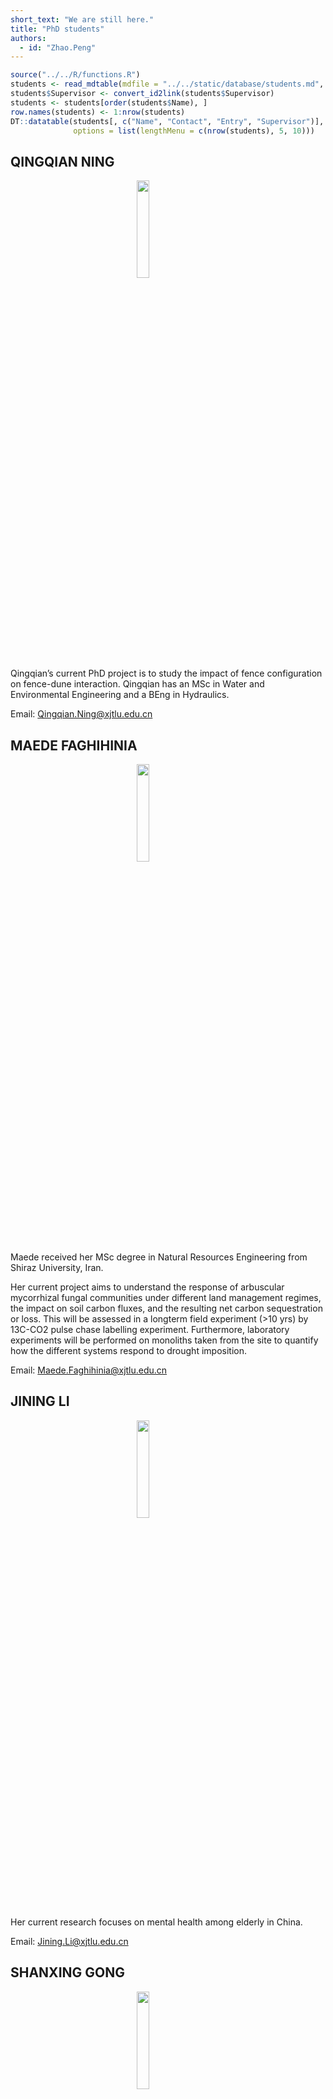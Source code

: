 ```yaml
---
short_text: "We are still here."
title: "PhD students"
authors:
  - id: "Zhao.Peng"
---
```



```r
source("../../R/functions.R")
students <- read_mdtable(mdfile = "../../static/database/students.md", skip = 0)
students$Supervisor <- convert_id2link(students$Supervisor)
students <- students[order(students$Name), ]
row.names(students) <- 1:nrow(students)
DT::datatable(students[, c("Name", "Contact", "Entry", "Supervisor")], escape = FALSE, 
              options = list(lengthMenu = c(nrow(students), 5, 10)))
```

## QINGQIAN NING

<img src="https://www.xjtlu.edu.cn/assets/images/students/qingqian-ning.jpg" width="20%" style="display: block; margin: auto;">Qingqian's current PhD project is to study the impact of fence configuration on fence-dune interaction. Qingqian has an MSc in Water and Environmental Engineering and a BEng in Hydraulics.

Email: [Qingqian.Ning@xjtlu.edu.cn](mailto:Qingqian.Ning@xjtlu.edu.cn)

## MAEDE FAGHIHINIA

<img src="https://www.xjtlu.edu.cn/assets/images/students/maede-faghihinia.jpg" width="20%" style="display: block; margin: auto;">Maede received her MSc degree in Natural Resources Engineering from Shiraz University, Iran.

Her current project aims to understand the response of arbuscular mycorrhizal fungal communities under different land management regimes, the impact on soil carbon fluxes, and the resulting net carbon sequestration or loss. This will be assessed in a longterm field experiment (>10 yrs) by 13C-CO2 pulse chase labelling experiment. Furthermore, laboratory experiments will be performed on monoliths taken from the site to quantify how the different systems respond to drought imposition.

Email: [Maede.Faghihinia@xjtlu.edu.cn](mailto:maede.faghihinia@xjtlu.edu.cn)

## JINING LI

<img src="https://www.xjtlu.edu.cn/assets/images/students/JiningLi.jpg" width="20%" style="display: block; margin: auto;">

Her current research focuses on mental health among elderly in China.

Email: [Jining.Li@xjtlu.edu.cn](mailto:Jining.Li@xjtlu.edu.cn)



## SHANXING GONG

<img src="https://www.xjtlu.edu.cn/assets/images/students/Shanxing-Gong.jpg" width="20%" style="display: block; margin: auto;">I got my bachelor degree on Huazhong Agricultural University, in Wuhan, China. My undergraduate major is plant protection, which is about integrated pest management (IPM). My final project of my bachelor degree is about physical pest control. I got my master degree on State University of New York at Stony Brook (i.e. Stony Brook University, SBU). My major is Ecology and Evolution. My capstone of my master degree is a meta-analysis about wetland restoration.

My main research project of my PhD program is “The impact of changing landscapes on arthropod diversity and biological pest control in agro-ecosystem”.

Email: [Shanxing.Gong19@student.xjtlu.edu.cn](mailto:Shanxing.Gong19@student.xjtlu.edu.cn)

## XIAOYU SHI

<img src="https://www.xjtlu.edu.cn/assets/images/students/Xiaoyu-Shi.jpg" width="20%" style="display: block; margin: auto;">Xiaoyu Shi received his undergraduate degree in Environmental Science from Xi'an Jiaotong-Liverpool University and his Master degree in Geography from University College London (UK).

His current research focuses on both pollinator conservation and stressors on wild pollinator in China.

Email: [Xiaoyu.Shi18@student.xjtlu.edu.cn](mailto:Xiaoyu.Shi18@student.xjtlu.edu.cn)

## MIAO QINGTIAN

<img src="https://www.xjtlu.edu.cn/assets/images/students/Miao-Qingtian.jpg" width="20%" style="display: block; margin: auto;">Qingtian received the MSc Global China Studies from The Hong Kong University of Science and Technology and BSc International Hospitality Management from Ecole hôtelière de Lausanne in Switzerland.

Her current study is “The international Accomplishment of Credibility in Chinese Health Care Settings”. The research aims to study patient credibility as a reporter of symptoms at the Emergency Departments and its practical consequences.

Email: [Qingtian.Miao19@student.xjtlu.edu.cn](mailto:Qingtian.Miao19@student.xjtlu.edu.cn)

## QIAOYAN LIN

<img src="https://www.xjtlu.edu.cn/assets/images/students/Qiaoyan-Lin.jpg" width="20%" style="display: block; margin: auto;">Qiaoyan Lin received her undergraduate in Ecology from Anhui Agriculture University and her master degree in Global Change Ecology from Northwest Institute of Plateau Biology, Chinese Academy of Sciences.

Her current research topic is to study the integrated ecological restoration strategy to restore degraded aquatic ecosystems, and investigate the recovery of benthic community (microbial and macroinvertebrate community) and ecosystem functioning to aquatic ecosystem restoration.

Email: [Qiaoyan.lin@xjtlu.edu.cn](mailto:Qiaoyan.lin@xjtlu.edu.cn)

## LUKAS FLORIAN MELDAU

<img src="https://www.xjtlu.edu.cn/assets/images/students/Lukas-Florian-Meldau.jpg" width="20%" style="display: block; margin: auto;">Lukas received his MSc degree in “Geography: Resource Analysis and Resource Management“ and his BSc degree in Geography from the Georg-August-University Göttingen, Germany.

His research aims to study the effects of atmospheric stability on aeolian transport. The objective is to investigate the effects of thermal and sedimentological stratification on wind fields and Aeolian transport using wind tunnel simulations and to strengthen the understanding of the two phase flow theory.

Email: [L.Meldau19@student.xjtlu.edu.cn](mailto:L.Meldau19@student.xjtlu.edu.cn)

## ANJUMUNNISA

<img src="https://www.xjtlu.edu.cn/assets/images/students/Anjumunnisa.jpg" width="20%" style="display: block; margin: auto;">Anjum received her undergraduate degree in Bachelor of Medicine & Bachelor of Surgery, and her masters degree in Pediatric Medicine. After training at the First affiliated Hospital and the Children’s Hospital of Soochow University, she is now pursuing a PhD in Public Health from UoL at XJTLU’s Dept. of Health and Environmental Sciences.

Her current research involves a clinical trial set at the hematology ward of the Children’s Hospital in Suzhou, focusing on the well-being of children and families effected by childhood cancer.

Email: [Anjumunnisa.M@xjtlu.edu.cn](mailto:Anjumunnisa.M@xjtlu.edu.cn)

## ALEX DENTON

<img src="https://www.xjtlu.edu.cn/assets/images/students/Alex-Denton.jpg" width="20%" style="display: block; margin: auto;">Alex received his bachelors in zoology from Swansea University, before obtaining an MSc in Conservation and Biodiversity from the University of Exeter. Prior to embarking on a PhD programme of study at XJTLU, he lectured in the United Kingdom, and worked for a number of organisations across South Africa conducting ecological research and educational outreach.

His current project focuses on invertebrate community ecology, investigating interactions between grassland caterpillars (Gynaephora) and the grazers of the Qinghai-Tibetan Plateau.

Email: [A.Denton19@student.xjtlu.edu.cn](mailto:A.Denton19@student.xjtlu.edu.cn)

## BOKUN SUN

<img src="https://www.xjtlu.edu.cn/assets/images/students/Bokun-Sun%20.jpg" width="20%" style="display: block; margin: auto;">Bokun received his undergraduate degree in Electrical Engineering from both XJTLU and University of Liverpool and his Master degree in Environmental and Energy Engineering from University of Sheffield.

His current research focuses on effect of urban shrubs on PM2.5 dry deposition under different meteorological conditions.

Email: [Bokun.Sun19@student.xjtlu.edu.cn](mailto:Bokun.Sun19@student.xjtlu.edu.cn)

## SHA ZHANG

<img src="https://www.xjtlu.edu.cn/assets/images/students/Sha-Zhang.jpg" width="20%" style="display: block; margin: auto;">Sha received his first MSc in the area of Environmental Science from Institute of Soil Science, Chinese Academy of Sciences, and the second MSc in the area of Plant Sciences from University of Delaware, the United States, and BS in Environmental Engineering from Henan University of Technology.

Sha focus on the biogeochemistry of toxic elements such as arsenic and cadmium under changing environment. To broaden understanding of elemental behaviors and drives in different scales multiple techniques and methods are used to estimate the impacts of environmental disturbances.

Email: [Sha.Zhang19@student.xjtlu.edu.cn](mailto:Sha.Zhang19@student.xjtlu.edu.cn)

## DAN LI

<img src="https://www.xjtlu.edu.cn/assets/images/students/dan-li.jpg" width="20%" style="display: block; margin: auto;">**Supervised by Pro. Johannes M H Knops**

I obtained a BSc in Geographic Information System (GIS) from Suzhou University of Science and Technology, China, and a MSc in Urban Planning from Xi’an Jiaotong-Liverpool University, China. It opened up and horizon and sharpened my skills especially in areas like data structures and computational techniques to capture, represent, process, and analyze geographic information, and cultivated my ability to think rationally about the comprehensive integration of society, economy and ecology from a diversified perspective.

After graduating, I continued to stay at the XJTLU university research center, Urban and Environmental Research Center. Through one year of work experience to study the sustainable development and environmental issues of the city, using my academic background to explore the relationship and balance between environmental ecology and social development, I have better understood the progress and difficulties of social development.

Now my PhD project is “Trade-offs and synergies between biodiversity conservation and human ecosystem services”. The research aims to spatially quantifying variations in geophysical features, biodiversity, current land use, and current services provided to humans.

## YU ZENG

<img src="https://www.xjtlu.edu.cn/assets/images/students/yu-zeng.jpg" width="20%" style="display: block; margin: auto;">**Supervised by Dr. Emilio Pagani Nunez**

I obtained my BSc in Wildlife and Natural Reserve Management and MSc in Zoology from the Northeast Forestry University of Harbin (Heilongjiang, China). I mainly investigated bird behavior and morphology with a particular emphasis on bird songs. I conducted a playback experiment using local and migrant male songs of Marsh Grassbirds to analyze the response intensity of their migratory populations. I also conducted research on sex identification of Light-vented Bulbul and Collared Finchbill using morphology and DNA test.

My PhD project is “Urbanization and community structure: The impact of habitat transformation on competition and predation in avian assemblages". This research aims to study how habitat transformation affects interactions and competition between different bird species and predation rates from birds to insects.

## SHUCHANG LIU

<img src="https://www.xjtlu.edu.cn/assets/images/students/shuchang-liu.png" width="20%" style="display: block; margin: auto;">**Supervised by Dr. Zhengfeei Ma**

I received my Bachelor of Engineering from Wuhan Polytechnic University in China. My major for my bachelor’s degree was in Food Science and Engineering.

I obtained my Master of Science from University of Nottingham in UK. My concentration for my master’s degree is in Nutritional Sciences. My capstone project for my master’s degree was “Investigate the daily milk tea consumption in China and explore a potential healthier recipe”.

My main project for my PhD is “Iodine Status of Chinese Pregnant and Lactating Women and Their Infants”.

## ETIENNE JAIME

<img src="https://www.xjtlu.edu.cn/assets/images/students/Etienne-Jaime.jpg" width="20%" style="display: block; margin: auto;">**Supervised by Dr. Stephen Pan**

I received my Bachelor in Science from the University of Texas Pan-American (now UTRGV) in Edinburg, Texas. My major for my bachelor’s degree was in Biological and Biomedical Sciences. I additionally completed two minors in Chemistry and French.

I obtained my Master of Public Health from the University of North Texas – Health Science Center in Fort Worth, Texas. My concentration for my master’s degree is in Behavioral and Community Health with a specialization in Global Health. My capstone project for my master’s degree was conducting a barriers analysis in condom utilization and developing a Zika Virus Prevention intervention using a Community Based Participatory Research approach and Care Groups methodology. My project was funded through a grant by USAID.

My main project for my PhD is “Prosocial behavior to improve mental and sexual health outcomes among college students, and mediating cultural factors”.

## YUJIA CAI

<img src="https://www.xjtlu.edu.cn/assets/images/students/Yujia-Cai.jpg" width="20%" style="display: block; margin: auto;">

**Education Background**:
Yujia got a bachelor degree on Shenzhen University in Shenzhen, China. Her undergraduate major is Environmental Engineering. Her final project of her bachelor degree was about the distribution of persistent organic pollutants (POPs).
She got a master degree in Environmental Engineering in Research Center for Eco-Environmental Science, Chinese Academy of Science in Beijing, China. Her master research was about the transformation and fate of soil nitrate using molecular biological techniques.

**Research Project:**
Yujia's research project of the PhD program is “Remediation of Organic Polluted Soil: Double Effects of Microbial Fuel Cells and Water Management”.

## SIHAO CHEN

<img src="https://www.xjtlu.edu.cn/assets/images/students/Sihao-Chen.jpg" width="20%" style="display: block; margin: auto;">

Sihao Chen is a Ph.D. candidate working at the intersection of urban theory, ecological evolution theory, geography, and science and technology studies. His current research focuses on the impact of urbanization on a significant biological and ecological indicator, the Barn Swallow (Hirundo rustica). Sihao's doctoral research is supported by the Postgraduate Research Scholarship of XJTLU and the NSFC.

He holds a Bachelor of Landscape Architecture from Tianjin Chengjian University in Tianjin ('17), and a Masters of Landscape Architecture from SEDRD, University of Guelph, Canada ('20). During academic terms at University of Guelph, Sihao has worked as a Graduate Teaching Assistant and Sessional Lecturer for SEDRD and Ontario Agricultural College. Before starting his Ph.D., he worked for three years (PT&FT) as an urban planner and landscape architect in collaboration with local municipalities, NGOs, and international agencies both in China and Canada.